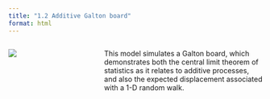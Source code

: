 ```yaml
---
title: "1.2 Additive Galton board"
format: html
---
```


:::: {.columns}
::: {.column width=35%}
[![](1.2-galtonBoard-Additive.png)](1.2-galtonBoard-Additive.nlogox)
:::

::: {.column width=65%}
This model simulates a Galton board, which demonstrates both the central limit theorem of statistics as it relates to additive processes, and also the expected displacement associated with a 1-D random walk.
:::
::::
